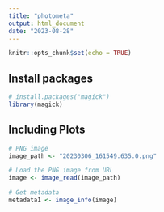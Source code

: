 ```yaml
---
title: "photometa"
output: html_document
date: "2023-08-28"
---
```


```r
knitr::opts_chunk$set(echo = TRUE)
```

## Install packages
```r
# install.packages("magick")
library(magick)
```

## Including Plots
```r
# PNG image
image_path <- "20230306_161549.635.0.png"

# Load the PNG image from URL
image <- image_read(image_path)

# Get metadata
metadata1 <- image_info(image)
```

